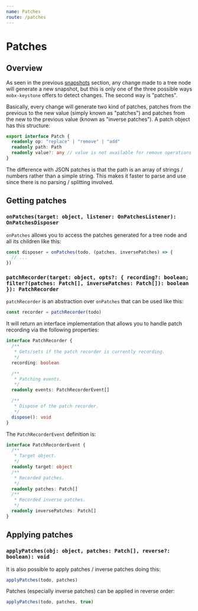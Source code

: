 ```yaml
---
name: Patches
route: /patches
---
```



<FixStyle />

# Patches

## Overview

As seen in the previous [snapshots](../snapshots) section, any change made to a tree node will generate a new snapshot, but this is only one of the three possible ways `mobx-keystone` offers to detect changes. The second way is "patches".

Basically, every change will generate two kind of patches, patches from the previous to the new value (simply known as "patches") and patches from the new to the previous value (known as "inverse patches"). A patch object has this structure:

```ts
export interface Patch {
  readonly op: "replace" | "remove" | "add"
  readonly path: Path
  readonly value?: any // value is not available for remove operations
}
```

The difference with JSON patches is that the path is an array of strings / numbers rather than a simple string. This makes it faster to parse and use since there is no parsing / splitting involved.

## Getting patches

### `onPatches(target: object, listener: OnPatchesListener): OnPatchesDisposer`

`onPatches` allows you to access the patches generated for a tree node and all its children like this:

```ts
const disposer = onPatches(todo, (patches, inversePatches) => {
  // ...
})
```

### `patchRecorder(target: object, opts?: { recording?: boolean; filter?(patches: Patch[], inversePatches: Patch[]): boolean }): PatchRecorder`

`patchRecorder` is an abstraction over `onPatches` that can be used like this:

```ts
const recorder = patchRecorder(todo)
```

It will return an interface implementation that allows you to handle patch recording via the following properties:

```ts
interface PatchRecorder {
  /**
   * Gets/sets if the patch recorder is currently recording.
   */
  recording: boolean

  /**
   * Patching events.
   */
  readonly events: PatchRecorderEvent[]

  /**
   * Dispose of the patch recorder.
   */
  dispose(): void
}
```

The `PatchRecorderEvent` definition is:

```ts
interface PatchRecorderEvent {
  /**
   * Target object.
   */
  readonly target: object
  /**
   * Recorded patches.
   */
  readonly patches: Patch[]
  /**
   * Recorded inverse patches.
   */
  readonly inversePatches: Patch[]
}
```

## Applying patches

### `applyPatches(obj: object, patches: Patch[], reverse?: boolean): void`

It is also possible to apply patches / inverse patches doing this:

```ts
applyPatches(todo, patches)
```

Patches (especially inverse patches) can be applied in reverse order:

```ts
applyPatches(todo, patches, true)
```